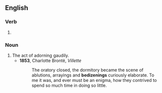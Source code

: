==English==

===Verb===
{{head|en|verb form}}

# {{present participle of|bedizen|lang=en|nocat=1}}

===Noun===
{{en-noun}}

# The act of adorning gaudily.
#* '''1853''', Charlotte Brontë, ''Villette''
#*: The oratory closed, the dormitory became the scene of ablutions, arrayings and '''bedizenings''' curiously elaborate. To me it was, and ever must be an enigma, how they contrived to spend so much time in doing so little.